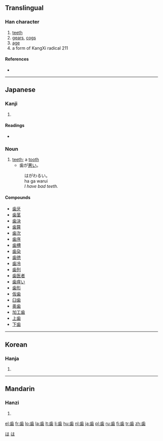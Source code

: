 {{also|齒|齿}}
==Translingual==

===Han character===
{{Han char|rn=211|rad=齒|as=00|sn=12|four=|canj=卜一山火木 (YMUFD)}}

# [[teeth]]
# [[gear]]s, [[cog]]s
# [[age]]
# a form of KangXi radical 211

====References====
* {{Han ref|kx=0576.421|dkj=16323|dj=0967.140|hdz=21443.160|uh=6B6F|ud=27503}}

----

==Japanese==

===Kanji===
{{ja-kanji|grade=3|rs=齒00}}

# {{defn|Japanese}}

====Readings====
* {{ja-readings|on=[[し]] (shi)|kun=[[は]] (ha), [[よわい]] (yowai), [[よわいする]] (yowaisuru)}}

===Noun===
{{ja-noun|k|hira=は|rom=ha}}

# [[teeth]]; a [[tooth]]
#* 歯が[[悪い]]。
#: はがわるい。
#: ha ga warui
#: ''I have bad teeth.''

====Compounds====
* [[歯牙]]
* [[歯茎]]
* [[歯決]]
* [[歯算]]
* [[歯次]]
* [[歯序]]
* [[歯槽]]
* [[歯朶]]
* [[歯徳]]
* [[歯冷]]
* [[歯列]]
* [[歯医者]]
* [[歯痒い]]
* [[歯形]]
* [[仮歯]]
* [[臼歯]]
* [[奥歯]]
* [[加工歯]]
* [[上歯]]
* [[下歯]]

[[Category:1000 Japanese basic words|は]]
[[Category:Japanese nouns|は]]

----

==Korean==

===Hanja===
{{ko-hanja|hangeul=[[치]]|eumhun=|rv=chi|mr=ch'i|y=chi}}

# {{defn|Korean}}

----

==Mandarin==

===Hanzi===
{{cmn-hanzi|pin=[[chǐ]] ([[chi3]])|wg=ch'ih<sup>3</sup>}}

# {{defn|Mandarin}}

[[el:歯]]
[[fr:歯]]
[[lo:歯]]
[[la:歯]]
[[lt:歯]]
[[li:歯]]
[[hu:歯]]
[[nl:歯]]
[[ja:歯]]
[[pl:歯]]
[[ru:歯]]
[[fi:歯]]
[[tr:歯]]
[[zh:歯]]